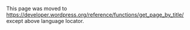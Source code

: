 {{Languages|
{{en|Function Reference/get page by title}}
{{ru|Справочник по функциям/get page by title}}
{{ja|関数リファレンス/get page by title}}
}}
This page was moved to https://developer.wordpress.org/reference/functions/get_page_by_title/ except above language locator.
<!--
== Description ==

Retrieves a post given its title. If more than one post uses the same title, the post with the smallest ID will be returned. Be careful, In case of more than one post used the same title, it will check the oldest publication date not the smallest ID.

Because this function uses the MySQL <tt>'='</tt> comparison the <tt>$page_title</tt> will ''usually'' be matched as case insensitive with [http://dev.mysql.com/doc/refman/5.5/en/case-sensitivity.html default collating].

== Usage ==

%%%
<?php 
  get_page_by_title( $page_title, $output, $post_type );
?>
%%%

== Parameters ==

{{Parameter|$page_title|string|Page title}}
{{Parameter|$output|string|Output type. <tt>OBJECT</tt>, <tt>ARRAY_N</tt>, or <tt>ARRAY_A</tt>.|optional|OBJECT}}
{{Parameter|$post_type|string|Post type.|optional|page}}

== Return Values ==

; (mixed) : <tt>OBJECT</tt>, <tt>ARRAY_N</tt>, or <tt>ARRAY_A</tt>. 
<tt>NULL</tt> when no posts found.

== Examples ==

===Find Page ID to use with exclude in wp_list_pages===

This example will return the $page object for the page titled "About".  Then the $page->ID element is used to exclude the About page when listing pages.

<pre>
<?php 
$page = get_page_by_title( 'About' );
wp_list_pages( 'exclude=' . $page->ID );
?>
</pre>

===How To Find WordPress Page ID By Title Then Replace the_content()===

In this example, we find the page id of "Sample Page" then replace the page's the_content() with "Hello World!"

<pre>
function my_content($content) {
    $page = get_page_by_title( 'Sample Page' );
    
    if ( is_page($page->ID) )
        $content = "Hello World!";
        return $content;
}

add_filter('the_content', 'my_content');
</pre>

===How to Find WordPress Custom Post Type by Title===

This is useful for Custom Post Types. Below, we find the $post array of a Custom Post Type "link" with a title of "World Peace Now":

<pre>
$mypost = get_page_by_title('World Peace Now', OBJECT, 'link');
print_r($mypost);
</pre>

== Notes ==

* Uses global: (<tt>object</tt>) [[Class Reference/wpdb|<tt>$wpdb</tt>]]

== Change Log ==

* Since: [[Version 2.1|2.1.0]]
* [[Version 3.0|3.0.0]]: <code>$post_type</code> Parameter was added.

== Source File ==

<tt>get_page_by_title()</tt> is located in {{Trac|wp-includes/post.php}}.

== Related ==
{{Page Tags}}

{{Tag Footer}}

[[Category:Functions]]
-->